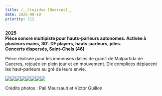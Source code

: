```yaml
---
title: /__Crujidxs [Quercus]__
date: 2025-08-10
priority: 112
---
```

**2025**\
**Pièce sonore multipiste pour hauts-parleurs autonomes. Activée à plusieurs mains, 30'. DF players, hauts-parleurs, piles.** \
**Concerts dispersés, Saint-Chels (46)**

Pièce réalisée pour les immenses dalles de granit de Malpartida de Caceres, rejouée en plein jour et en mouvement. Dix complices déplacent les haut-parleurs au gré de leurs envie.&#x20;



![](src/assets/images/projects/crujidxs_quercus/1_dispersions_25_8_webb.jpg)![](src/assets/images/projects/crujidxs_quercus/2_20250810_155609_V4_webb.jpg)![](src/assets/images/projects/crujidxs_quercus/3_dispersions_25_10_webb.jpg)![](src/assets/images/projects/crujidxs_quercus/4_dispersion_2025_DSC09900_credit_victor_guillon_V2_webb.jpg)![](src/assets/images/projects/crujidxs_quercus/5_dispersion_2025_DSC09906_credit_victor_guillon_webb.jpg)![](src/assets/images/projects/crujidxs_quercus/6_dispersion_2025_DSC09912_R3_credit_victor_guillon_V2_webb.jpg)![](src/assets/images/projects/crujidxs_quercus/7_dispersion_2025_DSC09896_credit_victor_guillon.jpg)![](src/assets/images/projects/crujidxs_quercus/8_dispersion_2025_DSC09931_credit_lena_hiriartborde_V2_webb.jpg)

Crédits photos : Pali Meursault et Victor Guillon
